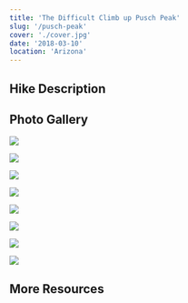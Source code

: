 ```yaml
---
title: 'The Difficult Climb up Pusch Peak'
slug: '/pusch-peak'
cover: './cover.jpg'
date: '2018-03-10'
location: 'Arizona'
---
```


## Hike Description

## Photo Gallery

![](./start.jpg)

![](./cover.jpg)

![](./century-plant.jpg)

![](./almost-up.jpg)

![](./mt-lemmon-bg.jpg)

![](./otherside.jpg)

![](./summit-log.jpg)

![](./panoramic.jpg)

## More Resources
